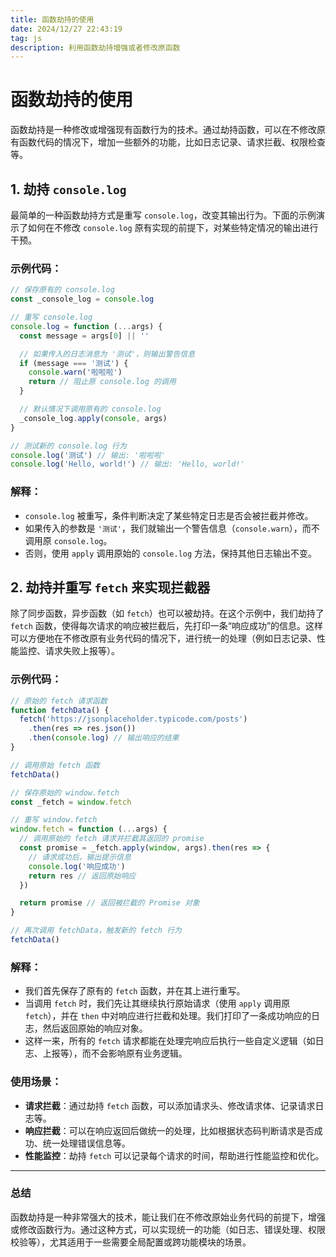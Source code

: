 ```yaml
---
title: 函数劫持的使用
date: 2024/12/27 22:43:19
tag: js
description: 利用函数劫持增强或者修改原函数
---
```


# 函数劫持的使用

函数劫持是一种修改或增强现有函数行为的技术。通过劫持函数，可以在不修改原有函数代码的情况下，增加一些额外的功能，比如日志记录、请求拦截、权限检查等。

## 1. 劫持 `console.log`

最简单的一种函数劫持方式是重写 `console.log`，改变其输出行为。下面的示例演示了如何在不修改 `console.log` 原有实现的前提下，对某些特定情况的输出进行干预。

### 示例代码：

```js
// 保存原有的 console.log
const _console_log = console.log

// 重写 console.log
console.log = function (...args) {
  const message = args[0] || ''

  // 如果传入的日志消息为 '测试'，则输出警告信息
  if (message === '测试') {
    console.warn('啦啦啦')
    return // 阻止原 console.log 的调用
  }

  // 默认情况下调用原有的 console.log
  _console_log.apply(console, args)
}

// 测试新的 console.log 行为
console.log('测试') // 输出: '啦啦啦'
console.log('Hello, world!') // 输出: 'Hello, world!'
```

### 解释：

- `console.log` 被重写，条件判断决定了某些特定日志是否会被拦截并修改。
- 如果传入的参数是 `'测试'`，我们就输出一个警告信息（`console.warn`），而不调用原 `console.log`。
- 否则，使用 `apply` 调用原始的 `console.log` 方法，保持其他日志输出不变。

## 2. 劫持并重写 `fetch` 来实现拦截器

除了同步函数，异步函数（如 `fetch`）也可以被劫持。在这个示例中，我们劫持了 `fetch` 函数，使得每次请求的响应被拦截后，先打印一条“响应成功”的信息。这样可以方便地在不修改原有业务代码的情况下，进行统一的处理（例如日志记录、性能监控、请求失败上报等）。

### 示例代码：

```js
// 原始的 fetch 请求函数
function fetchData() {
  fetch('https://jsonplaceholder.typicode.com/posts')
    .then(res => res.json())
    .then(console.log) // 输出响应的结果
}

// 调用原始 fetch 函数
fetchData()

// 保存原始的 window.fetch
const _fetch = window.fetch

// 重写 window.fetch
window.fetch = function (...args) {
  // 调用原始的 fetch 请求并拦截其返回的 promise
  const promise = _fetch.apply(window, args).then(res => {
    // 请求成功后，输出提示信息
    console.log('响应成功')
    return res // 返回原始响应
  })

  return promise // 返回被拦截的 Promise 对象
}

// 再次调用 fetchData，触发新的 fetch 行为
fetchData()
```

### 解释：

- 我们首先保存了原有的 `fetch` 函数，并在其上进行重写。
- 当调用 `fetch` 时，我们先让其继续执行原始请求（使用 `apply` 调用原 `fetch`），并在 `then` 中对响应进行拦截和处理。我们打印了一条成功响应的日志，然后返回原始的响应对象。
- 这样一来，所有的 `fetch` 请求都能在处理完响应后执行一些自定义逻辑（如日志、上报等），而不会影响原有业务逻辑。

### 使用场景：

- **请求拦截**：通过劫持 `fetch` 函数，可以添加请求头、修改请求体、记录请求日志等。
- **响应拦截**：可以在响应返回后做统一的处理，比如根据状态码判断请求是否成功、统一处理错误信息等。
- **性能监控**：劫持 `fetch` 可以记录每个请求的时间，帮助进行性能监控和优化。

---

### 总结

函数劫持是一种非常强大的技术，能让我们在不修改原始业务代码的前提下，增强或修改函数行为。通过这种方式，可以实现统一的功能（如日志、错误处理、权限校验等），尤其适用于一些需要全局配置或跨功能模块的场景。

